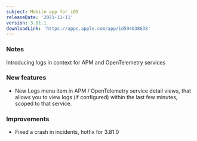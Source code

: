 ```yaml
---
subject: Mobile app for iOS
releaseDate: '2021-11-11'
version: 3.81.1
downloadLink: 'https://apps.apple.com/app/id594038638'
---
```


### Notes

Introducing logs in context for APM and OpenTelemetry services

### New features

* New Logs menu item in APM / OpenTelemetry service detail views, that allows you to view logs (if configured) within the last few minutes, scoped to that service.

### Improvements

* Fixed a crash in incidents, hotfix for 3.81.0
